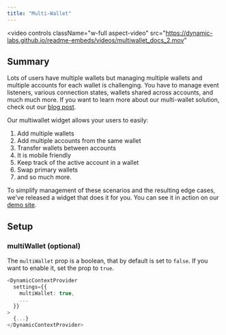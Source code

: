 ```yaml
---
title: "Multi-Wallet"
---
```


<video
  controls
  className="w-full aspect-video"
  src="https://dynamic-labs.github.io/readme-embeds/videos/multiwallet_docs_2.mov"
></video>
## Summary

Lots of users have multiple wallets but managing multiple wallets and multiple accounts for each wallet is challenging. You have to manage event listeners, various connection states, wallets shared across accounts, and much much more. If you want to learn more about our multi-wallet solution, check out our [blog post](https://www.dynamic.xyz/blog/multi-wallet-announcement).

Our multiwallet widget allows your users to easily:

1. Add multiple wallets
2. Add multiple accounts from the same wallet
3. Transfer wallets between accounts
4. It is mobile friendly
5. Keep track of the active account in a wallet
6. Swap primary wallets
7. and so much more.

To simplify management of these scenarios and the resulting edge cases, we've released a widget that does it for you. You can see it in action on our [demo site](https://demo.dynamic.xyz).

## Setup

### multiWallet (optional)

The `multiWallet` prop is a boolean, that by default is set to `false`. If you want to enable it, set the prop to `true`.

```typescript TypeScript
<DynamicContextProvider
  settings={{
    multiWallet: true,
    ...
  }}
>
  {...}
</DynamicContextProvider>
```
